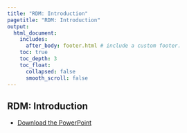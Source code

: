 ```yaml
---
title: "RDM: Introduction"
pagetitle: "RDM: Introduction"
output:
  html_document:
    includes:
      after_body: footer.html # include a custom footer.
    toc: true
    toc_depth: 3
    toc_float:
      collapsed: false
      smooth_scroll: false
---
```


## RDM: Introduction

* [Download the PowerPoint](files/Block1-1_Intro-RDM.pptx)

<object class = "pdf" data = "files/Block1-1_Intro-RDM.pdf"></object>